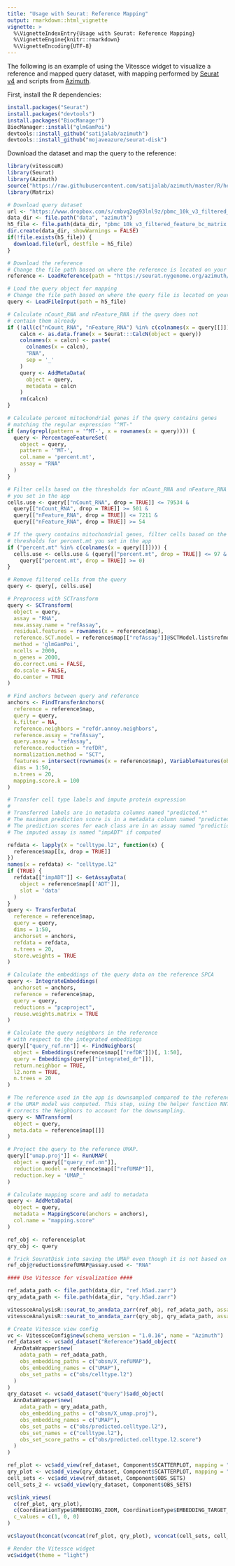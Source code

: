```yaml
---
title: "Usage with Seurat: Reference Mapping"
output: rmarkdown::html_vignette
vignette: >
  %\VignetteIndexEntry{Usage with Seurat: Reference Mapping}
  %\VignetteEngine{knitr::rmarkdown}
  %\VignetteEncoding{UTF-8}
---
```


The following is an example of using the Vitessce widget to visualize a reference and mapped query dataset, with mapping performed by [Seurat v4](https://satijalab.org/v4preprint) and scripts from [Azimuth](https://satijalab.org/azimuth/).


First, install the R dependencies:

```r
install.packages("Seurat")
install.packages("devtools")
install.packages("BiocManager")
BiocManager::install("glmGamPoi")
devtools::install_github("satijalab/azimuth")
devtools::install_github("mojaveazure/seurat-disk")
```

Download the dataset and map the query to the reference:

```r
library(vitessceR)
library(Seurat)
library(Azimuth)
source("https://raw.githubusercontent.com/satijalab/azimuth/master/R/helpers.R")
library(Matrix)

# Download query dataset
url <- "https://www.dropbox.com/s/cmbvq2og93lnl9z/pbmc_10k_v3_filtered_feature_bc_matrix.h5?dl=1"
data_dir <- file.path("data", "azimuth")
h5_file <- file.path(data_dir, "pbmc_10k_v3_filtered_feature_bc_matrix.h5")
dir.create(data_dir, showWarnings = FALSE)
if(!file.exists(h5_file)) {
  download.file(url, destfile = h5_file)
}

# Download the reference
# Change the file path based on where the reference is located on your system.
reference <- LoadReference(path = "https://seurat.nygenome.org/azimuth/references/v1.0.0/human_pbmc", seconds = 30L)

# Load the query object for mapping
# Change the file path based on where the query file is located on your system.
query <- LoadFileInput(path = h5_file)

# Calculate nCount_RNA and nFeature_RNA if the query does not
# contain them already
if (!all(c("nCount_RNA", "nFeature_RNA") %in% c(colnames(x = query[[]])))) {
    calcn <- as.data.frame(x = Seurat:::CalcN(object = query))
    colnames(x = calcn) <- paste(
      colnames(x = calcn),
      "RNA",
      sep = '_'
    )
    query <- AddMetaData(
      object = query,
      metadata = calcn
    )
    rm(calcn)
}

# Calculate percent mitochondrial genes if the query contains genes
# matching the regular expression "^MT-"
if (any(grepl(pattern = '^MT-', x = rownames(x = query)))) {
  query <- PercentageFeatureSet(
    object = query,
    pattern = '^MT-',
    col.name = 'percent.mt',
    assay = "RNA"
  )
}

# Filter cells based on the thresholds for nCount_RNA and nFeature_RNA
# you set in the app
cells.use <- query[["nCount_RNA", drop = TRUE]] <= 79534 &
  query[["nCount_RNA", drop = TRUE]] >= 501 &
  query[["nFeature_RNA", drop = TRUE]] <= 7211 &
  query[["nFeature_RNA", drop = TRUE]] >= 54

# If the query contains mitochondrial genes, filter cells based on the
# thresholds for percent.mt you set in the app
if ("percent.mt" %in% c(colnames(x = query[[]]))) {
  cells.use <- cells.use & (query[["percent.mt", drop = TRUE]] <= 97 &
    query[["percent.mt", drop = TRUE]] >= 0)
}

# Remove filtered cells from the query
query <- query[, cells.use]

# Preprocess with SCTransform
query <- SCTransform(
  object = query,
  assay = "RNA",
  new.assay.name = "refAssay",
  residual.features = rownames(x = reference$map),
  reference.SCT.model = reference$map[["refAssay"]]@SCTModel.list$refmodel,
  method = 'glmGamPoi',
  ncells = 2000,
  n_genes = 2000,
  do.correct.umi = FALSE,
  do.scale = FALSE,
  do.center = TRUE
)

# Find anchors between query and reference
anchors <- FindTransferAnchors(
  reference = reference$map,
  query = query,
  k.filter = NA,
  reference.neighbors = "refdr.annoy.neighbors",
  reference.assay = "refAssay",
  query.assay = "refAssay",
  reference.reduction = "refDR",
  normalization.method = "SCT",
  features = intersect(rownames(x = reference$map), VariableFeatures(object = query)),
  dims = 1:50,
  n.trees = 20,
  mapping.score.k = 100
)

# Transfer cell type labels and impute protein expression
#
# Transferred labels are in metadata columns named "predicted.*"
# The maximum prediction score is in a metadata column named "predicted.*.score"
# The prediction scores for each class are in an assay named "prediction.score.*"
# The imputed assay is named "impADT" if computed

refdata <- lapply(X = "celltype.l2", function(x) {
  reference$map[[x, drop = TRUE]]
})
names(x = refdata) <- "celltype.l2"
if (TRUE) {
  refdata[["impADT"]] <- GetAssayData(
    object = reference$map[['ADT']],
    slot = 'data'
  )
}
query <- TransferData(
  reference = reference$map,
  query = query,
  dims = 1:50,
  anchorset = anchors,
  refdata = refdata,
  n.trees = 20,
  store.weights = TRUE
)

# Calculate the embeddings of the query data on the reference SPCA
query <- IntegrateEmbeddings(
  anchorset = anchors,
  reference = reference$map,
  query = query,
  reductions = "pcaproject",
  reuse.weights.matrix = TRUE
)

# Calculate the query neighbors in the reference
# with respect to the integrated embeddings
query[["query_ref.nn"]] <- FindNeighbors(
  object = Embeddings(reference$map[["refDR"]])[, 1:50],
  query = Embeddings(query[["integrated_dr"]]),
  return.neighbor = TRUE,
  l2.norm = TRUE,
  n.trees = 20
)

# The reference used in the app is downsampled compared to the reference on which
# the UMAP model was computed. This step, using the helper function NNTransform,
# corrects the Neighbors to account for the downsampling.
query <- NNTransform(
  object = query,
  meta.data = reference$map[[]]
)

# Project the query to the reference UMAP.
query[["umap.proj"]] <- RunUMAP(
  object = query[["query_ref.nn"]],
  reduction.model = reference$map[["refUMAP"]],
  reduction.key = 'UMAP_'
)

# Calculate mapping score and add to metadata
query <- AddMetaData(
  object = query,
  metadata = MappingScore(anchors = anchors),
  col.name = "mapping.score"
)

ref_obj <- reference$plot
qry_obj <- query

# Trick SeuratDisk into saving the UMAP even though it is not based on an internal assay
ref_obj@reductions$refUMAP@assay.used <- "RNA"

#### Use Vitessce for visualization ####

ref_adata_path <- file.path(data_dir, "ref.h5ad.zarr")
qry_adata_path <- file.path(data_dir, "qry.h5ad.zarr")

vitessceAnalysisR::seurat_to_anndata_zarr(ref_obj, ref_adata_path, assay = Seurat::DefaultAssay(ref_obj))
vitessceAnalysisR::seurat_to_anndata_zarr(qry_obj, qry_adata_path, assay = Seurat::DefaultAssay(qry_obj))

# Create Vitessce view config
vc <- VitessceConfig$new(schema_version = "1.0.16", name = "Azimuth")
ref_dataset <- vc$add_dataset("Reference")$add_object(
  AnnDataWrapper$new(
    adata_path = ref_adata_path,
    obs_embedding_paths = c("obsm/X_refUMAP"),
    obs_embedding_names = c("UMAP"),
    obs_set_paths = c("obs/celltype.l2")
  )
)
qry_dataset <- vc$add_dataset("Query")$add_object(
  AnnDataWrapper$new(
    adata_path = qry_adata_path,
    obs_embedding_paths = c("obsm/X_umap.proj"),
    obs_embedding_names = c("UMAP"),
    obs_set_paths = c("obs/predicted.celltype.l2"),
    obs_set_names = c("celltype.l2"),
    obs_set_score_paths = c("obs/predicted.celltype.l2.score")
  )
)

ref_plot <- vc$add_view(ref_dataset, Component$SCATTERPLOT, mapping = "UMAP")
qry_plot <- vc$add_view(qry_dataset, Component$SCATTERPLOT, mapping = "UMAP")
cell_sets <- vc$add_view(ref_dataset, Component$OBS_SETS)
cell_sets_2 <- vc$add_view(qry_dataset, Component$OBS_SETS)

vc$link_views(
  c(ref_plot, qry_plot),
  c(CoordinationType$EMBEDDING_ZOOM, CoordinationType$EMBEDDING_TARGET_X, CoordinationType$EMBEDDING_TARGET_Y),
  c_values = c(1, 0, 0)
)

vc$layout(hconcat(vconcat(ref_plot, qry_plot), vconcat(cell_sets, cell_sets_2)))

# Render the Vitessce widget
vc$widget(theme = "light")
```

